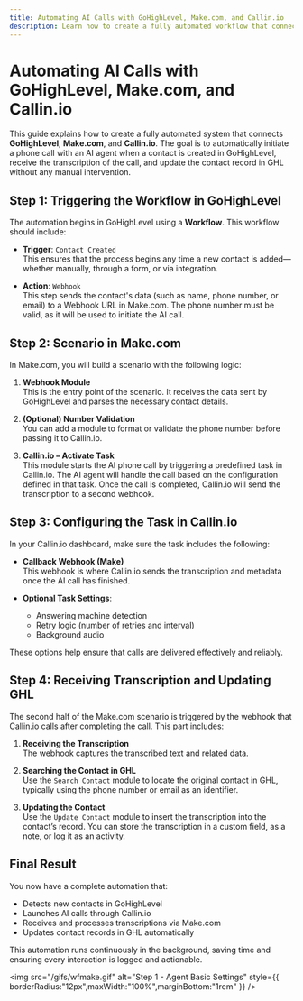 ```yaml
---
title: Automating AI Calls with GoHighLevel, Make.com, and Callin.io
description: Learn how to create a fully automated workflow that connects GHL, Make, and Callin.io to handle calls and update contact records.
---
```


# Automating AI Calls with GoHighLevel, Make.com, and Callin.io

This guide explains how to create a fully automated system that connects **GoHighLevel**, **Make.com**, and **Callin.io**. The goal is to automatically initiate a phone call with an AI agent when a contact is created in GoHighLevel, receive the transcription of the call, and update the contact record in GHL without any manual intervention.

## Step 1: Triggering the Workflow in GoHighLevel

The automation begins in GoHighLevel using a **Workflow**. This workflow should include:

- **Trigger**: `Contact Created`  
  This ensures that the process begins any time a new contact is added—whether manually, through a form, or via integration.

- **Action**: `Webhook`  
  This step sends the contact's data (such as name, phone number, or email) to a Webhook URL in Make.com. The phone number must be valid, as it will be used to initiate the AI call.

## Step 2: Scenario in Make.com

In Make.com, you will build a scenario with the following logic:

1. **Webhook Module**  
   This is the entry point of the scenario. It receives the data sent by GoHighLevel and parses the necessary contact details.

2. **(Optional) Number Validation**  
   You can add a module to format or validate the phone number before passing it to Callin.io.

3. **Callin.io – Activate Task**  
   This module starts the AI phone call by triggering a predefined task in Callin.io. The AI agent will handle the call based on the configuration defined in that task. Once the call is completed, Callin.io will send the transcription to a second webhook.

## Step 3: Configuring the Task in Callin.io

In your Callin.io dashboard, make sure the task includes the following:

- **Callback Webhook (Make)**  
  This webhook is where Callin.io sends the transcription and metadata once the AI call has finished.

- **Optional Task Settings**:
  - Answering machine detection
  - Retry logic (number of retries and interval)
  - Background audio

These options help ensure that calls are delivered effectively and reliably.

## Step 4: Receiving Transcription and Updating GHL

The second half of the Make.com scenario is triggered by the webhook that Callin.io calls after completing the call. This part includes:

1. **Receiving the Transcription**  
   The webhook captures the transcribed text and related data.

2. **Searching the Contact in GHL**  
   Use the `Search Contact` module to locate the original contact in GHL, typically using the phone number or email as an identifier.

3. **Updating the Contact**  
   Use the `Update Contact` module to insert the transcription into the contact’s record. You can store the transcription in a custom field, as a note, or log it as an activity.

## Final Result

You now have a complete automation that:

- Detects new contacts in GoHighLevel
- Launches AI calls through Callin.io
- Receives and processes transcriptions via Make.com
- Updates contact records in GHL automatically

This automation runs continuously in the background, saving time and ensuring every interaction is logged and actionable.

<img
  src="/gifs/wfmake.gif"
  alt="Step 1 - Agent Basic Settings"
  style={{ borderRadius:"12px",maxWidth:"100%",marginBottom:"1rem" }}
/>
